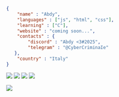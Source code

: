 ```json
{
    "name" : "Abdy",
    "languages" : ["js", "html", "css"],
    "learning" : ["C"],
    "website" : "coming soon...",
    "contacts" : {
        "discord" : "Abdy <3#2025",
        "telegram" : "@CyberCriminaIe"
   },
    "country" : "Italy"
}
```
![](http://github-profile-summary-cards.vercel.app/api/cards/profile-details?username=AbdYy0&theme=dracula)
![](http://github-profile-summary-cards.vercel.app/api/cards/repos-per-language?username=AbdYy0&theme=dracula)
![](http://github-profile-summary-cards.vercel.app/api/cards/stats?username=AbdYy0&theme=dracula)
![](http://github-profile-summary-cards.vercel.app/api/cards/productive-time?username=AbdYy0&theme=dracula&utcOffset=8)

![](https://raw.githubusercontent.com/vshymanskyy/StandWithUkraine/main/badges/StandWithUkraine.svg)
